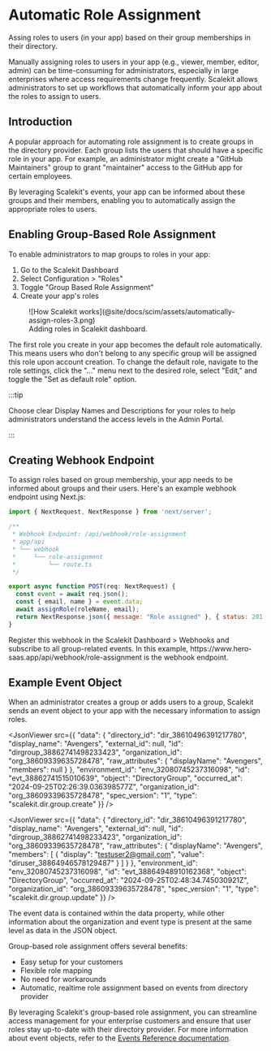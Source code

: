 # Automatic Role Assignment

<Subtitle>
    Assing roles to users (in your app) based on their group memberships in their directory.
</Subtitle>

Manually assigning roles to users in your app (e.g., viewer, member, editor,
admin) can be time-consuming for administrators, especially in large enterprises
where access requirements change frequently. Scalekit allows administrators to
set up workflows that automatically inform your app about the roles to assign to
users.

## Introduction

A popular approach for automating role assignment is to create groups in the
directory provider. Each group lists the users that should have a specific role
in your app. For example, an administrator might create a "GitHub Maintainers"
group to grant "maintainer" access to the GitHub app for certain employees.

By leveraging Scalekit's events, your app can be informed about these groups and
their members, enabling you to automatically assign the appropriate roles to
users.

## Enabling Group-Based Role Assignment

To enable administrators to map groups to roles in your app:

1. Go to the Scalekit Dashboard
2. Select Configuration > "Roles"
3. Toggle "Group Based Role Assignment"
4. Create your app's roles

<figure className='width-75'>
  ![How Scalekit works](@site/docs/scim/assets/automatically-assign-roles-3.png)
  <figcaption>Adding roles in Scalekit dashboard.</figcaption>
</figure>

The first role you create in your app becomes the default role automatically.
This means users who don't belong to any specific group will be assigned this
role upon account creation. To change the default role, navigate to the role
settings, click the "..." menu next to the desired role, select "Edit," and
toggle the "Set as default role" option.

:::tip

Choose clear Display Names and Descriptions for your roles to help
administrators understand the access levels in the Admin Portal.

:::

## Creating Webhook Endpoint

To assign roles based on group membership, your app needs to be informed about
groups and their users. Here's an example webhook endpoint using Next.js:

<CodeWithHeader title="Webhook Endpoint">

<Tabs groupId="tech-stack" queryString>
<TabItem value="nextjs" label="Next.js">

```javascript showLineNumbers
import { NextRequest, NextResponse } from 'next/server';

/**
 * Webhook Endpoint: /api/webhook/role-assignment
 * app/api
 * └── webhook
 *     └── role-assignment
 *         └── route.ts
 */

export async function POST(req: NextRequest) {
  const event = await req.json();
  const { email, name } = event.data;
  await assignRole(roleName, email);
  return NextResponse.json({ message: "Role assigned" }, { status: 201 });
}
```

</TabItem>
</Tabs>
</CodeWithHeader>

Register this webhook in the Scalekit Dashboard > Webhooks and subscribe to all
group-related events. In this example,
<SimpleCode>https:<span></span>//www<span></span>.hero-saas.app<span></span>/api/webhook/role-assignment</SimpleCode>
is the webhook endpoint.

## Example Event Object

When an administrator creates a group or adds users to a group, Scalekit sends
an event object to your app with the necessary information to assign roles.

<CodeWithHeader title="Group Creation Event">

<JsonViewer src={{
  "data": {
    "directory_id": "dir_38610496391217780",
    "display_name": "Avengers",
    "external_id": null,
    "id": "dirgroup_38862741498233423",
    "organization_id": "org_38609339635728478",
    "raw_attributes": {
      "displayName": "Avengers",
      "members": null
    }
  },
  "environment_id": "env_32080745237316098",
  "id": "evt_38862741515010639",
  "object": "DirectoryGroup",
  "occurred_at": "2024-09-25T02:26:39.036398577Z",
  "organization_id": "org_38609339635728478",
  "spec_version": "1",
  "type": "scalekit.dir.group.create"
  }} />

</CodeWithHeader>

<CodeWithHeader title="User Addition to Group Event">

<JsonViewer src={{
  "data": {
    "directory_id": "dir_38610496391217780",
    "display_name": "Avengers",
    "external_id": null,
    "id": "dirgroup_38862741498233423",
    "organization_id": "org_38609339635728478",
    "raw_attributes": {
      "displayName": "Avengers",
      "members": [
        {
          "display": "testuser2@gmail.com",
          "value": "diruser_38864946578129487"
        }
      ]
    }
  },
  "environment_id": "env_32080745237316098",
  "id": "evt_38864948910162368",
  "object": "DirectoryGroup",
  "occurred_at": "2024-09-25T02:48:34.745030921Z",
  "organization_id": "org_38609339635728478",
  "spec_version": "1",
  "type": "scalekit.dir.group.update"
}} />

</CodeWithHeader>

The event data is contained within the data property, while other information
about the organization and event type is present at the same level as data in
the JSON object.

Group-based role assignment offers several benefits:

- Easy setup for your customers
- Flexible role mapping
- No need for workarounds
- Automatic, realtime role assignment based on events from directory provider

By leveraging Scalekit's group-based role assignment, you can streamline access
management for your enterprise customers and ensure that user roles stay
up-to-date with their directory provider. For more information about event
objects, refer to the [Events Reference documentation](/apis#tag/Webhooks).
